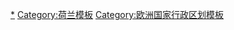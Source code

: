 <!---
For consistency, the name of this and similar categories use country names rather than adjectivals, as some country adjectivals are less than straightforward (see [[Template:Adjectivals_and_demonyms_for_countries_and_nations|Template:Adjectivals and demonyms for countries and nations]] in the [[List_of_adjectival_forms_of_place_names|List of adjectival forms of place names]])
---->
{{template category
|type  = navbox
|topic = 
}}

[[Category:荷兰行政区划|*]]
[[Category:荷兰模板|Category:荷兰模板]]
[[Category:欧洲国家行政区划模板|Category:欧洲国家行政区划模板]]